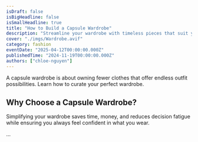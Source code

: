 ```yaml
---
isDraft: false
isBigHeadline: false
isSmallHeadline: true
title: "How to Build a Capsule Wardrobe"
description: "Streamline your wardrobe with timeless pieces that suit your style."
cover: "./imgs/Wardrobe.avif"
category: fashion
eventDate: "2025-04-12T00:00:00.000Z"
publishedTime: "2024-11-19T00:00:00.000Z"
authors: ["chloe-nguyen"]
---
```


A capsule wardrobe is about owning fewer clothes that offer endless outfit possibilities. Learn how to curate your perfect wardrobe.

## Why Choose a Capsule Wardrobe?

Simplifying your wardrobe saves time, money, and reduces decision fatigue while ensuring you always feel confident in what you wear.

...
